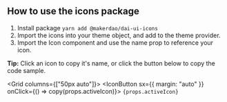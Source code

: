 
## How to use the icons package

1. Install package <code>yarn add @makerdao/dai-ui-icons</code>
2. Import the icons into your theme object, and add to the theme provider.
3. Import the Icon component and use the name prop to reference your icon.

**Tip:** Click an icon to copy it's name, or click the button below to copy the code sample.

<Grid columns={["50px auto"]}>
  <IconButton sx={{ margin: "auto" }} onClick={() => copy(props.activeIcon)}>
    <Icon
      size="auto"
      width="24px"
      height="24px"
      name="paste"
      color="onBackground"
    />
  </IconButton>
  <code className="language-jsx">{props.activeIcon}</code>
</Grid>
